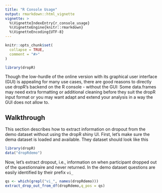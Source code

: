 ```yaml
---
title: "R Console Usage"
output: rmarkdown::html_vignette
vignette: >
  %\VignetteIndexEntry{r_console_usage}
  %\VignetteEngine{knitr::rmarkdown}
  %\VignetteEncoding{UTF-8}
---
```


```r
knitr::opts_chunk$set(
  collapse = TRUE,
  comment = "#>"
)
```

```r
library(dropR)
```

Though the low-hurdle of the online version with its graphical user interface (GUI)
is appealing for many use cases, there are good reasons to directly use dropR's backend on the R console - without the GUI: Some data.frames may need extra formatting or additional cleaning before they suit the dropR input format or you may want adapt and extend your analysis in a way the GUI does not allow to. 


## Walkthrough

This section describes how to extract information on dropout from the demo dataset without using the dropR shiny UI. First, let's make sure the dema dataset is 
loaded and available. They dataset should look like this

```r
library(dropR)
data("dropRdemo")
```

Now, let's extract dropout, i.e., information on when participant dropped out of the questionnaire and never returned. In the demo dataset questions are easily identified by their prefix `vi_`

```r
qs <- which(grepl("vi_", names(dropRdemo)))
extract_drop_out_from_df(dropRdemo,q_pos = qs)

```

```r

```




